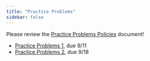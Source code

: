 ```yaml
---
title: "Practice Problems"
sidebar: false
---
```


Please review the [Practice Problems Policies](https://docs.google.com/document/d/1r8URNncf5zv33Bcis-XNjdf2LK9OiMngukgpnpDqcq0/edit?usp=sharing) document!

- [Practice Problems 1](assignments/pp1.qmd), due 9/11
- [Practice Problems 2](assignments/pp2.qmd), due 9/18
<!-- - [Practice Problems 3](assignments/pp3.qmd), due 2/26 -->
<!-- - [Practice Problems 4](assignments/pp4.qmd), due 3/5 -->
<!-- - [Practice Problems 5](assignments/pp5.qmd), due 3/26 -->
<!-- - [Practice Problems 6](assignments/pp6.qmd), due 4/9 -->
<!-- - [Practice Problems 7](assignments/pp7.qmd), due 4/16 -->
<!-- - [Practice Problems 8](assignments/pp8.qmd), due 4/23 -->


<!-- - [Practice Problems 2](assignments/pp2.qmd), due 2/12 -->
<!-- - [Practice Problems 3](assignments/pp3.qmd), due 2/26 -->
<!-- - [Practice Problems 4](assignments/pp4.qmd), due 3/5 -->
<!-- - [Practice Problems 5](assignments/pp5.qmd), due 3/26 -->
<!-- - [Practice Problems 6](assignments/pp6.qmd), due 4/9 -->
<!-- - [Practice Problems 7](assignments/pp7.qmd), due 4/16 -->
<!-- - [Practice Problems 8](assignments/pp8.qmd), due 4/23 -->